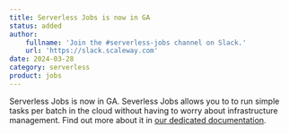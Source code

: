 ```yaml
---
title: Serverless Jobs is now in GA
status: added
author:
    fullname: 'Join the #serverless-jobs channel on Slack.'
    url: 'https://slack.scaleway.com'
date: 2024-03-28
category: serverless
product: jobs
---
```


Serverless Jobs is now in GA. Severless Jobs allows you to to run simple tasks per batch in the cloud without having to worry about infrastructure management. Find out more about it in [our dedicated documentation](/serverless/jobs/).

